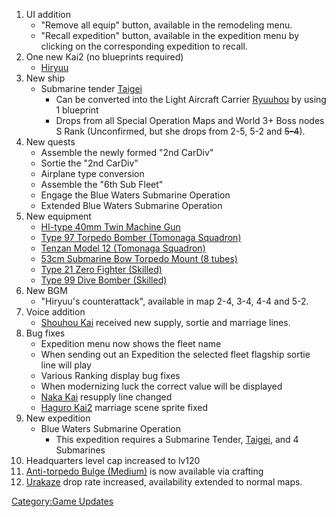 # UI addition
#* "Remove all equip" button, available in the remodeling menu.
#* "Recall expedition" button, available in the expedition menu by clicking on the corresponding expedition to recall.
# One new Kai2 (no blueprints required)
#* [[Hiryuu]]
# New ship
#*Submarine tender [[Taigei]]
#**Can be converted into the Light Aircraft Carrier [[Ryuuhou]] by using 1 blueprint
#**Drops from all Special Operation Maps and World 3+ Boss nodes S Rank (Unconfirmed, but she drops from 2-5, 5-2 and <strike>5-4</strike>).
# New quests
#*Assemble the newly formed "2nd CarDiv"
#*Sortie the "2nd CarDiv"
#*Airplane type conversion
#*Assemble the "6th Sub Fleet"
#*Engage the Blue Waters Submarine Operation
#*Extended Blue Waters Submarine Operation
# New equipment
#*[[HI-type 40mm Twin Machine Gun]]
#*[[Type 97 Torpedo Bomber (Tomonaga Squadron)]]
#*[[Tenzan Model 12 (Tomonaga Squadron)]]
#*[[53cm Submarine Bow Torpedo Mount (8 tubes)]]
#*[[Type 21 Zero Fighter (Skilled)]]
#*[[Type 99 Dive Bomber (Skilled)]]
# New BGM
#*"Hiryuu's counterattack", available in map 2-4, 3-4, 4-4 and 5-2.
# Voice addition
#*[[Shouhou|Shouhou Kai]] received new supply, sortie and marriage lines.
# Bug fixes
#*Expedition menu now shows the fleet name
#*When sending out an Expedition the selected fleet flagship sortie line will play
#*Various Ranking display bug fixes
#*When modernizing luck the correct value will be displayed
#*[[Naka|Naka Kai]] resupply line changed
#*[[Haguro|Haguro Kai2]] marriage scene sprite fixed
# New expedition
#*Blue Waters Submarine Operation
#**This expedition requires a Submarine Tender, [[Taigei]], and 4 Submarines
# Headquarters level cap increased to lv120
# [[Anti-torpedo Bulge (Medium)]] is now available via crafting
# [[Urakaze]] drop rate increased, availability extended to normal maps.
[[Category:Game Updates]]